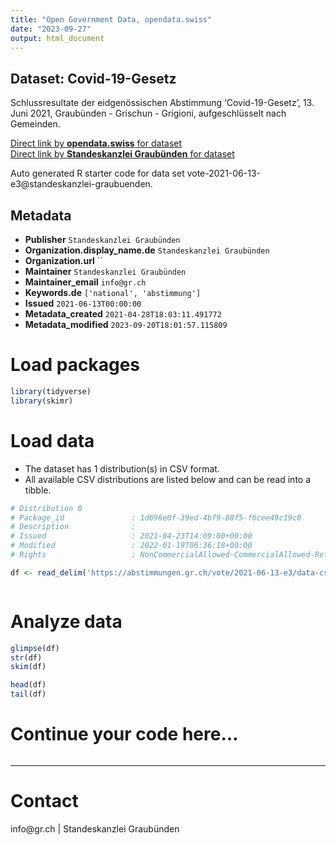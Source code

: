 ```yaml
---
title: "Open Government Data, opendata.swiss"
date: "2023-09-27"
output: html_document
---
```


## Dataset: Covid-19-Gesetz

Schlussresultate der eidgenössischen Abstimmung 'Covid-19-Gesetz', 13. Juni 2021, Graubünden - Grischun - Grigioni, aufgeschlüsselt nach Gemeinden.

[Direct link by **opendata.swiss** for dataset](https://opendata.swiss/de/dataset/covid-19-gesetz)<br>
[Direct link by **Standeskanzlei Graubünden** for dataset](https://abstimmungen.gr.ch/vote/2021-06-13-e3/data)

Auto generated R starter code for data set vote-2021-06-13-e3@standeskanzlei-graubuenden.

## Metadata

- **Publisher** `Standeskanzlei Graubünden`
- **Organization.display_name.de** `Standeskanzlei Graubünden`
- **Organization.url** ``
- **Maintainer** `Standeskanzlei Graubünden`
- **Maintainer_email** `info@gr.ch`
- **Keywords.de** `['national', 'abstimmung']`
- **Issued** `2021-06-13T00:00:00`
- **Metadata_created** `2021-04-28T18:03:11.491772`
- **Metadata_modified** `2023-09-20T18:01:57.115809`


# Load packages

```r

library(tidyverse)
library(skimr)

```

# Load data

-   The dataset has 1 distribution(s) in CSV format.
-   All available CSV distributions are listed below and can be read into a tibble.

```r

# Distribution 0
# Package_id               : 1d696e0f-39ed-4bf9-88f5-f6cee49c19c0
# Description              : 
# Issued                   : 2021-04-23T14:09:00+00:00
# Modified                 : 2022-01-19T06:36:18+00:00
# Rights                   : NonCommercialAllowed-CommercialAllowed-ReferenceRequired

df <- read_delim('https://abstimmungen.gr.ch/vote/2021-06-13-e3/data-csv')



```

# Analyze data

```r

glimpse(df)
str(df)
skim(df)

head(df)
tail(df)

```

# Continue your code here...

```r

```

------------------------------------------------------------------------

# Contact

info@gr.ch | Standeskanzlei Graubünden
